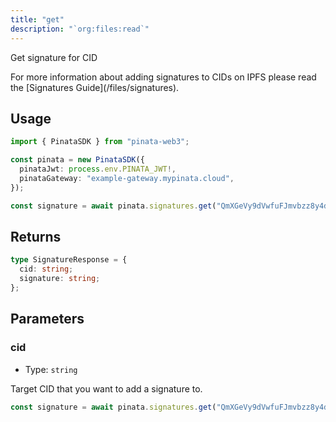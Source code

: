 ```yaml
---
title: "get"
description: "`org:files:read`"
---
```


Get signature for CID

<Note>
For more information about adding signatures to CIDs on IPFS please read the [Signatures Guide](/files/signatures).
</Note>

## Usage

```typescript
import { PinataSDK } from "pinata-web3";

const pinata = new PinataSDK({
  pinataJwt: process.env.PINATA_JWT!,
  pinataGateway: "example-gateway.mypinata.cloud",
});

const signature = await pinata.signatures.get("QmXGeVy9dVwfuFJmvbzz8y4dYK1TdxXbDGzwbNuyZ5xXSU");
```

## Returns

```typescript
type SignatureResponse = {
  cid: string;
  signature: string;
};
```

## Parameters

### cid

- Type: `string`

Target CID that you want to add a signature to.

```typescript
const signature = await pinata.signatures.get("QmXGeVy9dVwfuFJmvbzz8y4dYK1TdxXbDGzwbNuyZ5xXSU");
```
